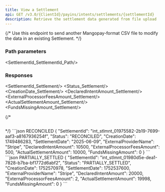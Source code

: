 ```yaml
---
title: View a Settlement
api: GET /v3.0/{ClientId}/payins/intents/settlements/{settlementId}
description: Retrieve the settlement data generated from file upload
---
```





{/* Use this endpoint to send another Mangopay-format CSV file to modify the data in an existing Settlement. */}

### Path parameters

<SettlementId_SettlementId_Path/>

### Responses

<AccordionGroup>
<Accordion title="200 - OK" defaultOpen>

<SettlementId_Settlement/>
<Status_Settlement/>
<CreationDate_Settlement/>
<DeclaredIntentAmount_Settlement/>
<ExternalProcessorFeesAmount_Settlement/>
<ActualSettlementAmount_Settlement/>
<FundsMissingAmount_Settlement/>

</Accordion>
</AccordionGroup>

{/* <AccordionGroup>
<Accordion title="400 - ">
```json

```
</Accordion>
</AccordionGroup> */}

<ResponseExample>
```json RECONCILED
{
    "SettlementId": "int_stlmnt_01975582-2b19-7699-aaf3-a8167936254f",
    "Status": "RECONCILED",
    "CreationDate": 1749486283,
    "SettlementDate": "2025-06-09",
    "ExternalProviderName": "Stripe",
    "DeclaredIntentAmount": 10500,
    "ExternalProcessorFeesAmount": 500,
    "ActualSettlementAmount": 10000,
    "FundsMissingAmount": 0
}
```
```json PARTIALLY_SETTLED
{
    "SettlementId": "int_stlmnt_01980d5e-dea1-7828-b7ba-bf1772d6abf2",
    "Status": "PARTIALLY_SETTLED",
    "CreationDate": 1752570978,
    "SettlementDate": 1752537600,
    "ExternalProviderName": "Stripe",
    "DeclaredIntentAmount": 20000,
    "ExternalProcessorFeesAmount": 2,
    "ActualSettlementAmount": 19998,
    "FundsMissingAmount": 0
}
```
</ResponseExample>

<RequestExample>
<RestGetNoBody/>
</RequestExample>